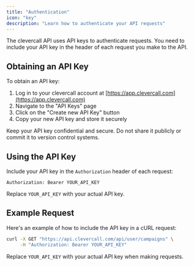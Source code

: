 ```yaml
---
title: "Authentication"
icon: "key"
description: "Learn how to authenticate your API requests"
---
```


The clevercall API uses API keys to authenticate requests. You need to include your API key in the header of each request you make to the API.

## Obtaining an API Key

To obtain an API key:

1. Log in to your clevercall account at [https://app.clevercall.com](https://app.clevercall.com)
2. Navigate to the "API Keys" page
3. Click on the "Create new API Key" button
4. Copy your new API key and store it securely

<Warning>
  Keep your API key confidential and secure. Do not share it publicly or commit
  it to version control systems.
</Warning>

## Using the API Key

Include your API key in the `Authorization` header of each request:

```
Authorization: Bearer YOUR_API_KEY
```

Replace `YOUR_API_KEY` with your actual API key.

## Example Request

Here's an example of how to include the API key in a cURL request:

```bash
curl -X GET "https://api.clevercall.com/api/user/campaigns" \
     -H "Authorization: Bearer YOUR_API_KEY"
```

Replace `YOUR_API_KEY` with your actual API key when making requests.
